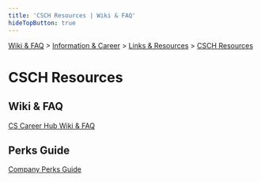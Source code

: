 ```yaml
---
title: 'CSCH Resources | Wiki & FAQ'
hideTopButton: true
---
```



[Wiki & FAQ](/wiki-faq) > [Information & Career](/wiki-faq/information-career) > [Links & Resources](/wiki-faq/information-career/links-resources) > [CSCH Resources](/wiki-faq/information-career/links-resources/csch-resources)

<h1 className={styles.bigTitle}>CSCH Resources</h1>

## Wiki & FAQ

[CS Career Hub Wiki & FAQ](/wiki-faq)

## Perks Guide

[Company Perks Guide](https://brendacs.github.io/perks/)
